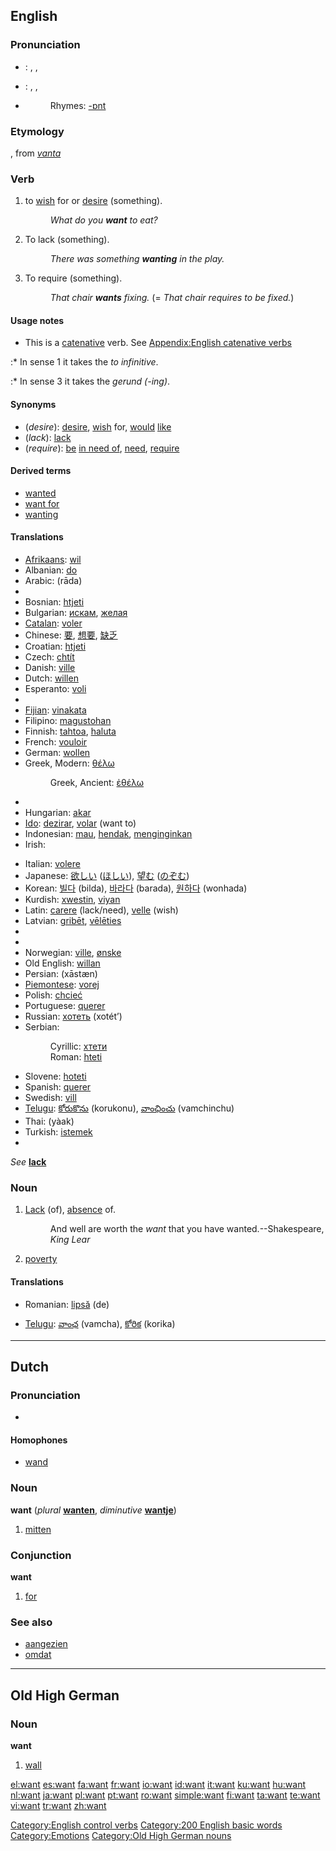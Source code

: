 {{wikipedia|dab=want (disambiguation)|want}}
==English==

{{rank|quite|brought|woman|232|want|home|whose|words}}

===Pronunciation===
* {{italbrac|UK}}: {{enPR|/wŏnt/}}, {{IPA|/wɒnt/}}, {{SAMPA|/wQnt/}}
* {{italbrac|[[General American|US]]}}: {{enPR|/wänt/}}, {{IPA|/wɑnt/}}, {{SAMPA|/wAnt/}}
* {{audio|en-us-want.ogg|Audio (US)}}
*: Rhymes: [[Rhymes:English:-ɒnt|-ɒnt]]

===Etymology===
{{ME.}}, from {{ON.}} ''[[vanta]]''

===Verb===
{{en-verb}}

# {{transitive}} to [[wish]] for or [[desire]] (something).
#: ''What do you '''want''' to eat?''
# {{transitive}} To lack (something).
#: ''There was something '''wanting''' in the play.''
# {{context|transitive|informal}} To require (something).
#: ''That chair '''wants''' fixing.'' (= ''That chair requires to be fixed.'')

====Usage notes====
* This is a [[catenative]] verb. See [[Appendix:English catenative verbs]]
:* In sense 1 it takes the ''to infinitive''.
:* In sense 3 it takes the ''gerund (-ing)''.

====Synonyms====
* (''desire''): [[desire]], [[wish]] for, [[would]] [[like]]
* (''lack''): [[lack]]
* (''require''): [[be]] [[in need of]], [[need]], [[require]]

====Derived terms====
* [[wanted]]<!--adjective, as in "wanted man"-->
* [[want for]]<!--as in "want for nothing"-->
* [[wanting]]<!--adjective, as in "leave something wanting"-->

====Translations====
{{trans-top|desire}}
* [[Afrikaans]]: [[wil]]
* Albanian: [[do]]
* Arabic: {{Arab|[[راد]]}} (rāda)
* {{trreq|Armenian}}
* Bosnian: [[htjeti]]
* Bulgarian: [[искам]], [[желая]]
* [[Catalan]]: [[voler]]
* Chinese: [[要]], [[想要]], [[缺乏]]
* Croatian: [[htjeti]]
* Czech: [[chtít]]
* Danish: [[ville]]
* Dutch: [[willen]]
* Esperanto: [[voli]]
* {{trreq|Estonian}}
* [[Fijian]]: [[vinakata]]
* Filipino: [[magustohan]]
* Finnish: [[tahtoa]], [[haluta]]
* French: [[vouloir]]
* German: [[wollen]]
* Greek, Modern: [[θέλω]]
*: Greek, Ancient: [[ἐθέλω]]
* {{trreq|Hebrew}}
* Hungarian: [[akar]]
* [[Ido]]: [[dezirar]], [[volar]] (want to)
* Indonesian: [[mau]], [[hendak]], [[ingin|menginginkan]]
* Irish: {{t|ga|is mian le}} {{i|with subject and object reversed}}
{{trans-mid}}
* Italian: [[volere]]
* Japanese: [[欲しい]] ([[ほしい]]), [[望む]] ([[のぞむ]])
* Korean: [[빌다]] (bilda), [[바라다]] (barada), [[원하다]] (wonhada)
* Kurdish: [[xwestin]], [[viyan]]
* Latin: [[carere]] (lack/need), [[velle]] (wish)
* Latvian: [[gribēt]], [[vēlēties]]
* {{trreq|Lithuanian}}
* {{trreq|Mongolian}}
* Norwegian: [[ville]], [[ønske]]
* Old English: [[willan]]
* Persian: {{fa-Arab|[[خواستن]]}} (xāstæn)
* [[Piemontese]]: [[vorej]]
* Polish: [[chcieć]]
* Portuguese: [[querer]]
* Russian: [[хотеть]] (xotét’)
* Serbian:
*: Cyrillic: [[хтети]]
*: Roman: [[hteti]]
* Slovene: [[hoteti]]
* Spanish: [[querer]]
* Swedish: [[vill]]
* [[Telugu]]: [[కోరుకొను]] (korukonu), [[వాంఛించు]] (vamchinchu)
* Thai: {{Thai|[[อยาก]]}} (yàak)
* Turkish: [[istemek]]
* {{trreq|Vietnamese}}
{{trans-bottom}}

{{trans-top|lack}}
''See'' '''[[lack]]'''
{{trans-mid}}
{{trans-bottom}}

===Noun===
{{wikipedia}}
{{en-noun|s|-}}

# [[Lack]] (of), [[absence]] of.
#: And well are worth the ''want'' that you have wanted.--Shakespeare, ''King Lear''
# [[poverty]]

====Translations====
{{trans-top|lack (of)}}
* Romanian: [[lipsă]] (de) {{f}}
{{trans-mid}}
* [[Telugu]]: [[వాంఛ]] (vamcha), [[కోరిక]] (korika)
{{trans-bottom}}

{{trans-top|poverty}}
{{trans-mid}}
{{trans-bottom}}

[[Category:English control verbs]]

----

==Dutch==

===Pronunciation===
*{{audio|Nl-want.ogg|audio}}

====Homophones====
* [[wand#Dutch|wand]]

===Noun===
'''want''' {{f}} (''plural'' '''[[wanten]]''', ''diminutive'' '''[[wantje]]''')

# [[mitten]]

===Conjunction===
'''want'''

# [[for]]

===See also===
* [[aangezien]]
* [[omdat]]

----

==Old High German==

===Noun===
'''want''' {{f}}

# [[wall]]

[[Category:200 English basic words]]
[[Category:Emotions]]
[[Category:Old High German nouns]]

[[el:want]]
[[es:want]]
[[fa:want]]
[[fr:want]]
[[io:want]]
[[id:want]]
[[it:want]]
[[ku:want]]
[[hu:want]]
[[nl:want]]
[[ja:want]]
[[pl:want]]
[[pt:want]]
[[ro:want]]
[[simple:want]]
[[fi:want]]
[[ta:want]]
[[te:want]]
[[vi:want]]
[[tr:want]]
[[zh:want]]